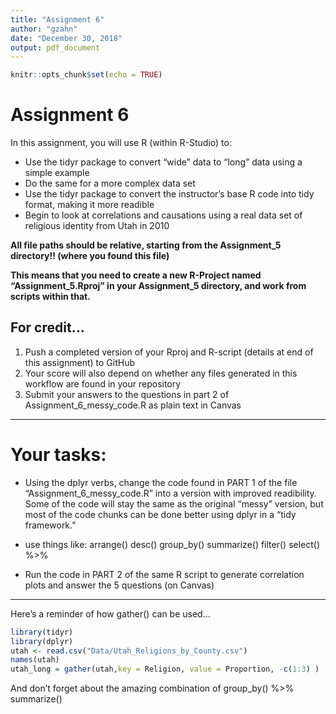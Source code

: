 ```yaml
---
title: "Assignment 6"
author: "gzahn"
date: "December 30, 2018"
output: pdf_document
---
```


```r
knitr::opts_chunk$set(echo = TRUE)
```

# **Assignment 6**

In this assignment, you will use R (within R-Studio) to:

+ Use the tidyr package to convert "wide" data to "long" data using a simple example
+ Do the same for a more complex data set
+ Use the tidyr package to convert the instructor's base R code into tidy format, making it more readible
+ Begin to look at correlations and causations using a real data set of religious identity from Utah in 2010

**All file paths should be relative, starting from the Assignment_5 directory!! (where you found this file)**

**This means that you need to create a new R-Project named "Assignment_5.Rproj" in your Assignment_5 directory, and work from scripts within that.**


## **For credit...**

1.  Push a completed version of your Rproj and R-script (details at end of this assignment) to GitHub
2.  Your score will also depend on whether any files generated in this workflow are found in your repository
3.  Submit your answers to the questions in part 2 of Assignment_6_messy_code.R as plain text in Canvas

____________

# Your tasks:

  + Using the dplyr verbs, change the code found in PART 1 of the file "Assignment_6_messy_code.R" into a version with improved readibility. Some of the code will stay the same as the original "messy" version, but most of the code chunks can be done better using dplyr in a "tidy framework."
  + use things like: arrange() desc() group_by() summarize() filter() select() %>%

  + Run the code in PART 2 of the same R script to generate correlation plots and answer the 5 questions (on Canvas)

_____________



Here's a reminder of how gather() can be used...


```r
library(tidyr)
library(dplyr)
utah <- read.csv("Data/Utah_Religions_by_County.csv")
names(utah)
utah_long = gather(utah,key = Religion, value = Proportion, -c(1:3) )

```

And don't forget about the amazing combination of group_by() %>% summarize()